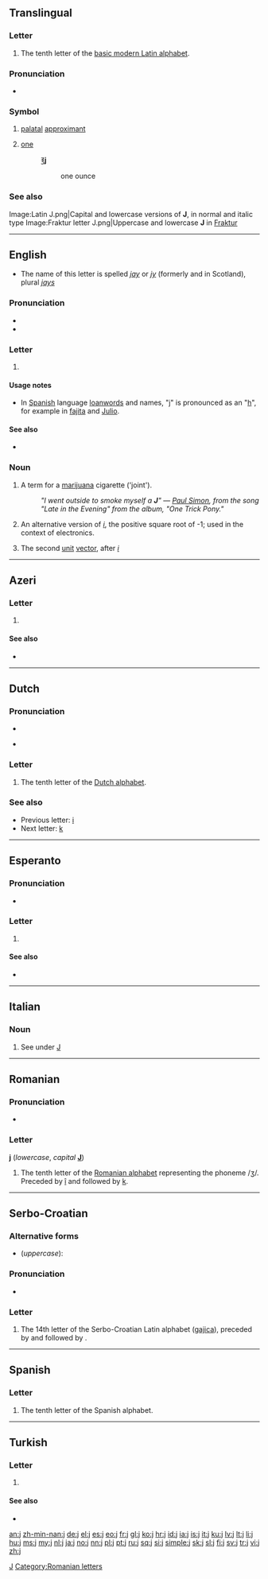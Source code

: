 {{Basic Latin character info|previous=i|next=k|image=[[Image:IPA Unicode 0x006A.svg|30px]]|name=LATIN SMALL LETTER J|hex=6A}}
{{also|J|յ|Appendix:Variations of "j"}}

==Translingual==
{{wikipedia}}

===Letter===
{{mul-letter|upper=J|lower=j|script=Latn}}

# The tenth letter of the [[Appendix:Latin script|basic modern Latin alphabet]].

===Pronunciation===
* {{audio|Palatal approximant.ogg|IPA}}

===Symbol===
{{wikipedia|Palatal approximant}}
{{head|mul|symbol}}

# {{context|[[w:IPA|IPA]]}} [[palatal]] [[approximant]]
# {{pharmacy|obsolete|lang=mul}} [[one]]
#: ℥'''j'''
#:: one ounce

===See also===
{{Latn-script}}
{{Letter
|page=J
|NATO=Juliet
|Morse=·–––
|Character=J0
|Braille=⠚}}
<gallery caption="Letter styles" perrow=3>
Image:Latin J.png|Capital and lowercase versions of '''J''', in normal and italic type
Image:Fraktur letter J.png|Uppercase and lowercase '''J''' in [[Fraktur]]
</gallery>

[[Category:IPA symbols|J]]

----

==English==
* The name of this letter is spelled ''[[jay]]'' or ''[[jy]]'' (formerly and in Scotland), plural ''[[jays]]'' 

===Pronunciation===
* {{audio|en-us-j.ogg|Audio (US)}}
* {{audio|En-uk-j.ogg|Audio (UK)}}

===Letter===
{{en-letter|upper=J|lower=j}}

# {{Latn-def|en|letter|10|jay}}

====Usage notes====
* In [[Spanish]] language [[loanword]]s and names, "j" is pronounced as an "[[h]]", for example in [[fajita]] and [[Julio]].

====See also====
* {{list|en|Latin script letters}}

===Noun===
{{en-noun}}

# {{slang}} A term for a [[marijuana]] cigarette ('joint').
#: ''"I went outside to smoke myself a '''J'''" &mdash; [[w:Paul Simon (musician)|Paul Simon]], from the song "Late in the Evening" from the album, "One Trick Pony."''
# {{mathematics}} An alternative version of ''[[i]]'', the positive square root of -1; used in the context of electronics.
# {{mathematics}} The second [[unit]] [[vector]], after ''[[i]]''

----

==Azeri==

===Letter===
{{az-letter|upper=J|lower=j}}

# {{Latn-def|az|letter|15}}

====See also====
* {{list|az|Latin script letters}}

----

==Dutch==

===Pronunciation===
* {{rhymes|eː|lang=nl}}
* {{sense|letter name}} {{IPA|/jeː/|lang=nl}}

===Letter===
{{head|nl|letter|lower case||upper case|J}}

# The tenth letter of the [[Dutch alphabet]].

===See also===
* Previous letter: [[i#Dutch|i]]
* Next letter: [[k#Dutch|k]]

----

==Esperanto==

===Pronunciation===
* {{audio|Eo-j.ogg|Audio}}

===Letter===
{{eo-letter|upper=J|lower=j}}

# {{Latn-def|eo|letter|13|jo}}

====See also====
* {{list|eo|Latin script letters}}

----

==Italian==

===Noun===
{{head|it|letter}} {{m|f|inv}}

# See under [[J#Italian|J]]

----

==Romanian==

===Pronunciation===
* {{IPA|/ʒe/|lang=ro}}

===Letter===
'''j''' (''lowercase'', ''capital'' '''[[J]]''')

# The tenth letter of the [[Romanian alphabet]] representing the phoneme /ʒ/. Preceded by [[î]] and followed by [[k]].

[[Category:Romanian letters]]

----

==Serbo-Croatian==

===Alternative forms===
* (''uppercase''): {{l|sh|J}}

===Pronunciation===
* {{qualifier|phoneme}} {{IPA|/j/|lang=sh}}

===Letter===
{{sh-letter|r|ј}}

# The 14th letter of the Serbo-Croatian Latin alphabet ([[gajica]]), preceded by {{l|sh|i}} and followed by {{l|sh|k}}.

----

==Spanish==

===Letter===
{{head|es|letter|lower case||upper case|J}}

# The tenth letter of the Spanish alphabet.

----

==Turkish==

===Letter===
{{tr-letter|upper=J|lower=j}}

# {{Latn-def|tr|letter|13|je}}

====See also====
* {{list|tr|Latin script letters}}

[[an:j]]
[[zh-min-nan:j]]
[[de:j]]
[[el:j]]
[[es:j]]
[[eo:j]]
[[fr:j]]
[[gl:j]]
[[ko:j]]
[[hr:j]]
[[id:j]]
[[ia:j]]
[[is:j]]
[[it:j]]
[[ku:j]]
[[lv:j]]
[[lt:j]]
[[li:j]]
[[hu:j]]
[[ms:j]]
[[my:j]]
[[nl:j]]
[[ja:j]]
[[no:j]]
[[nn:j]]
[[pl:j]]
[[pt:j]]
[[ru:j]]
[[sq:j]]
[[si:j]]
[[simple:j]]
[[sk:j]]
[[sl:j]]
[[fi:j]]
[[sv:j]]
[[tr:j]]
[[vi:j]]
[[zh:j]]